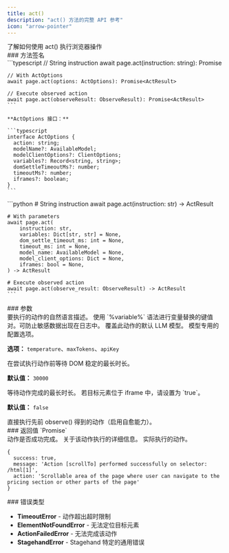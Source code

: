 ```yaml
---
title: act()
description: "act() 方法的完整 API 参考"
icon: "arrow-pointer"
---
```


<CardGroup cols={1}>
  <Card title="Act" icon="arrow-pointer" href="/zh/basics/act">
    了解如何使用 act() 执行浏览器操作
  </Card>
</CardGroup>

<div id="method-signatures">
  ### 方法签名
</div>

<Tabs>
  <Tab title="TypeScript">
    ```typescript
    // String instruction
    await page.act(instruction: string): Promise<ActResult>

    // With ActOptions
    await page.act(options: ActOptions): Promise<ActResult>

    // Execute observed action
    await page.act(observeResult: ObserveResult): Promise<ActResult>
    ```

    **ActOptions 接口：**

    ```typescript
    interface ActOptions {
      action: string;
      modelName?: AvailableModel;
      modelClientOptions?: ClientOptions;
      variables?: Record<string, string>;
      domSettleTimeoutMs?: number;
      timeoutMs?: number;
      iframes?: boolean;
    }
    ```
  </Tab>

  <Tab title="Python">
    ```python
    # String instruction
    await page.act(instruction: str) -> ActResult

    # With parameters
    await page.act(
        instruction: str,
        variables: Dict[str, str] = None,
        dom_settle_timeout_ms: int = None,
        timeout_ms: int = None,
        model_name: AvailableModel = None,
        model_client_options: Dict = None,
        iframes: bool = None,
    ) -> ActResult

    # Execute observed action
    await page.act(observe_result: ObserveResult) -> ActResult
    ```
  </Tab>
</Tabs>

<div id="parameters">
  ### 参数
</div>

<ParamField path="action" type="string" required>
  要执行的动作的自然语言描述。
</ParamField>

<ParamField path="variables" type="Record<string, string>" optional>
  使用 `%variable%` 语法进行变量替换的键值对。可防止敏感数据出现在日志中。
</ParamField>

<ParamField path="modelName" type="AvailableModel" optional>
  覆盖此动作的默认 LLM 模型。
</ParamField>

<ParamField path="modelClientOptions" type="ClientOptions" optional>
  模型专用的配置选项。

  **选项：** `temperature`、`maxTokens`、`apiKey`
</ParamField>

<ParamField path="domSettleTimeoutMs" type="number" optional>
  在尝试执行动作前等待 DOM 稳定的最长时长。

  **默认值：** `30000`
</ParamField>

<ParamField path="timeoutMs" type="number" optional>
  等待动作完成的最长时长。
</ParamField>

<ParamField path="iframes" type="boolean" optional>
  若目标元素位于 iframe 中，请设置为 `true`。

  **默认值：** `false`
</ParamField>

<ParamField path="observeResult" type="ObserveResult" optional>
  直接执行先前 observe() 得到的动作（启用自愈能力）。
</ParamField>

<div id="returns-promiseactresult">
  ### 返回值 `Promise<ActResult>`
</div>

<ParamField path="success" type="boolean" required>
  动作是否成功完成。
</ParamField>

<ParamField path="message" type="string" required>
  关于该动作执行的详细信息。
</ParamField>

<ParamField path="action" type="string" required>
  实际执行的动作。
</ParamField>

```Example Response
{
  success: true,
  message: 'Action [scrollTo] performed successfully on selector: /html[1]',
  action: 'Scrollable area of the page where user can navigate to the pricing section or other parts of the page'
}
```

<div id="error-types">
  ### 错误类型
</div>

- **TimeoutError** - 动作超出超时限制
- **ElementNotFoundError** - 无法定位目标元素
- **ActionFailedError** - 无法完成该动作
- **StagehandError** - Stagehand 特定的通用错误